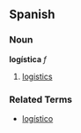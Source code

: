 == Spanish ==
=== Noun ===
'''logística''' ''f''
# [[logistics]]

=== Related Terms ===
*[[logístico]]